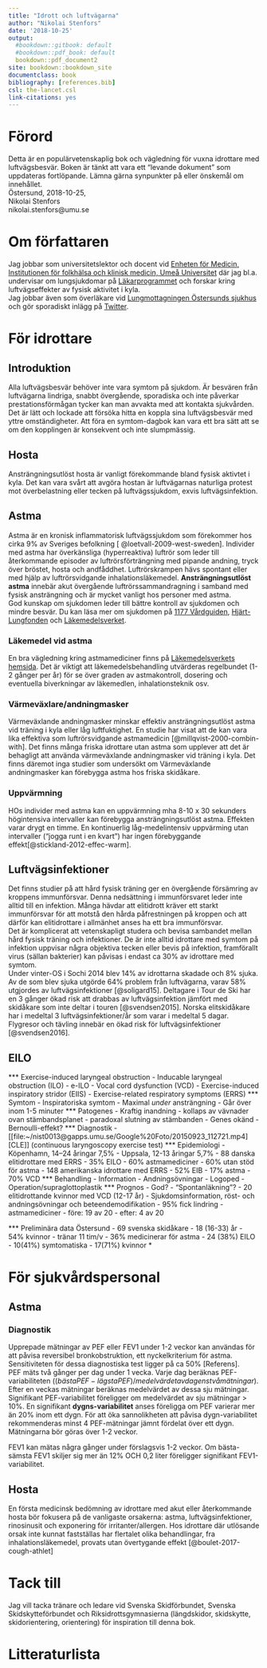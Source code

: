 ```yaml
---
title: "Idrott och luftvägarna"
author: "Nikolai Stenfors"
date: '2018-10-25'
output:
  #bookdown::gitbook: default
  #bookdown::pdf_book: default
  bookdown::pdf_document2
site: bookdown::bookdown_site
documentclass: book
bibliography: [references.bib]
csl: the-lancet.csl
link-citations: yes
---
```

# Förord
Detta är en populärvetenskaplig bok och vägledning för vuxna idrottare med luftvägsbesvär. Boken är tänkt att vara ett "levande dokument" som uppdateras fortlöpande. Lämna gärna synpunkter på eller önskemål om innehållet.  
Östersund, 2018-10-25,      
Nikolai Stenfors  
nikolai.stenfors@umu.se   

# Om författaren
Jag jobbar som universitetslektor och docent vid [Enheten för Medicin, Institutionen för folkhälsa och klinisk medicin, Umeå Universitet](https://www.umu.se/personal/nikolai-stenfors/)  där jag bl.a. undervisar om lungsjukdomar på [Läkarprogrammet](https://www.umu.se/utbildning/program/lakarprogrammet) och forskar kring luftvägseffekter av fysisk aktivitet i kyla.    
Jag jobbar även som överläkare vid [Lungmottagningen Östersunds sjukhus](https://www.1177.se/Jamtland-Harjedalen/Hitta-vard/Jamtland/Kontakt/Lung-och-allergimottagningen/?ar=True) och gör sporadiskt inlägg på [Twitter](https://twitter.com/StenforsN).

# För idrottare

## Introduktion
Alla luftvägsbesvär behöver inte vara symtom på sjukdom. Är besvären från luftvägarna lindriga, snabbt övergående, sporadiska och inte påverkar prestationsförmågan tycker kan man avvakta med att kontakta sjukvården.  Det är lätt och lockade att försöka hitta en koppla sina luftvägsbesvär med yttre omständigheter. Att föra en symtom-dagbok kan vara ett bra sätt att se om den kopplingen är konsekvent och inte slumpmässig.

## Hosta
Ansträngningsutlöst hosta är vanligt förekommande bland fysisk aktivtet i kyla. Det kan vara svårt att avgöra hostan är luftvägarnas naturliga protest mot överbelastning eller tecken på luftvägssjukdom, exvis luftvägsinfektion.

## Astma  
Astma är en kronisk inflammatorisk luftvägssjukdom som förekommer hos cirka 9% av Sveriges befolkning [ @loetvall-2009-west-sweden]. Individer med astma har överkänsliga (hyperreaktiva) luftrör som leder till återkommande episoder av luftrörsförträngning med pipande andning, tryck över bröstet, hosta och andfåddhet. Luftrörskrampen hävs spontant eller med hjälp av luftrörsvidgande inhalationsläkemedel. **Ansträngningsutlöst astma** innebär akut övergående luftrörssammandragning i samband med fysisk ansträngning och är mycket vanligt hos personer med astma.  
God kunskap om sjukdomen leder till bättre kontroll av sjukdomen och mindre besvär. Du kan läsa mer om sjukdomen på [1177 Vårdguiden](https://www.1177.se/Jamtland-Harjedalen/Fakta-och-rad/Sjukdomar/Astma/), [Hjärt-Lungfonden](https://www.hjart-lungfonden.se/Sjukdomar/Lungsjukdomar/Astma/) och [Läkemedelsverket](https://lakemedelsverket.se/malgrupp/Allmanhet/Behandlingsrekommendationerna/Behandlingsrekommendationer-A-O/Behandlingsrekommendationer---listan/Astma/).


### Läkemedel vid astma

En bra vägledning kring astmamediciner finns på [Läkemedelsverkets hemsida](https://lakemedelsverket.se/malgrupp/Allmanhet/Behandlingsrekommendationerna/Behandlingsrekommendationer-A-O/Behandlingsrekommendationer---listan/Astma/). Det är viktigt att läkemedelsbehandling utvärderas regelbundet (1-2 gånger per år) för se över graden av astmakontroll, dosering och eventuella biverkningar av läkemedlen, inhalationsteknik osv.   

### Värmeväxlare/andningmasker
Värmeväxlande andningmasker minskar effektiv ansträngningsutlöst astma vid träning i kyla eller låg luftfuktighet. 
En studie har visat att de kan vara lika effektiva som luftrörsvidgande astmamedicin [@millqvist-2000-combin-with]. Det finns många friska idrottare utan astma som upplever att det är behagligt att använda värmeväxlande andningmasker vid träning i kyla. Det finns däremot inga studier som undersökt om Värmeväxlande andningmasker kan förebygga astma hos friska skidåkare.    

### Uppvärmning
HOs individer med astma kan en uppvärmning mha 8-10 x 30 sekunders högintensiva intervaller kan förebygga ansträngningsutlöst astma. Effekten varar drygt en timme. En kontinuerlig låg-medelintensiv uppvärming utan intervaller ("jogga runt i en kvart") har ingen förebyggande effekt[@stickland-2012-effec-warm].     

## Luftvägsinfektioner
Det finns studier på att hård fysisk träning ger en övergående försämring av kroppens immunförsvar. Denna nedsättning i immunförsvaret leder inte alltid till en infektion. Många hävdar att elitidrott kräver ett starkt immunförsvar för att motstå den hårda påfrestningen på kroppen och att därför kan elitidrottare i allmänhet anses ha ett bra immunförsvar.  
Det är komplicerat att vetenskapligt studera och bevisa sambandet mellan hård fysisk träning och infektioner. De är inte alltid idrottare med symtom på infektion uppvisar några objektiva tecken eller bevis på infektion, framförallt virus (sällan bakterier) kan påvisas i endast ca 30% av idrottare med symtom.   
Under vinter-OS i Sochi 2014 blev 14% av idrottarna skadade och 8% sjuka. Av de som blev sjuka utgörde 64% problem från luftvägarna, varav 58% utgjordes av luftvägsinfektioner [@soligard15]. Deltagare i Tour de Ski har en 3 gånger ökad risk att drabbas av luftvägsinfektion jämfört med skidåkare som inte deltar i touren [@svendsen2015]. Norska elitskidåkare har i medeltal 3 luftvägsinfektioner/år som varar i medeltal 5 dagar. Flygresor och tävling innebär en ökad risk för luftvägsinfektioner [@svendsen2016].



## EILO 
*** Exercise-induced laryngeal obstruction
- Inducable laryngeal obstruction (ILO)
  - e-ILO
- Vocal cord dysfunction (VCD)
- Exercise-induced inspiratory stridor (EIIS)
- Exercise-related respiratory symptoms (ERRS)
*** Symtom
- Inspiratoriska symtom
- Maximal *under* ansträngning
- Går över inom 1-5 minuter
*** Patogenes
- Kraftig inandning
  - kollaps av vävnader ovan stämbandsplanet
  - paradoxal slutning av stämbanden
- Genes okänd
  - Bernoulli-effekt?
*** Diagnostik
-  [[file:~/nist0013@gapps.umu.se/Google%20Foto/20150923_112721.mp4][CLE]] (continuous laryngoscopy exercise test)
*** Epidemiologi
- Köpenhamn, 14–24 åringar 7,5%
- Uppsala, 12-13 åringar 5,7%
- 88 danska elitidrottare med ERRS
  - 35% EILO
  - 60% astmamediciner
  - 60% utan stöd för astma
- 148 amerikanska idrottare med ERRS
  - 52% EIB
  - 17% astma
  - 70% VCD
*** Behandling
- Information
- Andningsövningar
- Logoped
- Operation/supraglottoplastik
*** Prognos
- God?
- "Spontanläkning"?
- 20 elitidrottande kvinnor med VCD (12-17 år)
  - Sjukdomsinformation, röst- och andningsövningar och beteendemodifikation
  - 95% fick lindring
  - astmamediciner
    - före: 19 av 20
    - efter: 4 av 20 

*** Preliminära data Östersund
- 69 svenska skidåkare
  - 18 (16-33) år
  - 54% kvinnor
  - tränar 11 tim/v
  - 36% medicinerar för astma
- 24 (38%) EILO
  - 10(41%) symtomatiska
  - 17(71%) kvinnor
* 

# För sjukvårdspersonal

## Astma

### Diagnostik
Upprepade mätningar av PEF eller FEV1 under 1-2 veckor kan användas för att påvisa reversibel bronkobstruktion, ett nyckelkriterium för astma. Sensitiviteten för dessa diagnostiska test ligger på ca 50% [Referens].  
PEF mäts två gånger per dag under 1 vecka. Varje dag beräknas PEF-variabiliteten ($(bästa PEF-lägsta
PEF)/medelvärdet av dagens två mätningar)$. Efter en veckas mätningar
beräknas medelvärdet av dessa sju mätningar. Signifikant
PEF-variabilitet föreligger om medelvärdet av sju mätningar > 10%. 
En signifikant **dygns-variabilitet** anses föreligga om  PEF varierar mer än 20% inom ett dygn. För att öka sannolikheten att påvisa dygn-variabilitet rekommenderas minst 4 PEF-mätningar jämnt fördelat över ett dygn. Mätningarna bör göras över 1-2 veckor. 

FEV1 kan mätas några gånger under förslagsvis 1-2 veckor. Om bästa-sämsta FEV1 skiljer sig mer än 12% OCH 0,2 liter föreligger signifikant FEV1-variabilitet.



## Hosta
En första medicinsk bedömning av idrottare med akut eller återkommande hosta bör fokusera på de vanligaste orsakerna: astma, luftvägsinfektioner, rinosinusit och exponering för irritanter/allergen. Hos idrottare där utlösande orsak inte kunnat fastställas har flertalet olika behandlingar, fra inhalationsläkemedel, provats utan övertygande effekt [@boulet-2017-cough-athlet] 

# Tack till  
Jag vill tacka tränare och ledare vid Svenska Skidförbundet, Svenska Skidskytteförbundet och Riksidrottsgymnasierna (längdskidor, skidskytte, skidorientering, orientering) för inspiration till denna bok.


# Litteraturlista  
